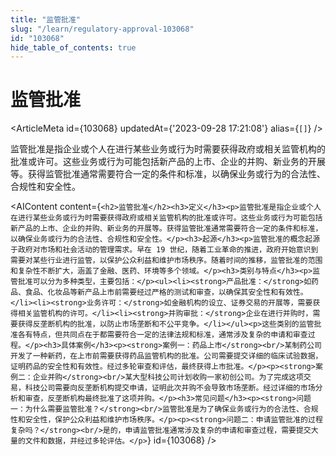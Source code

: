 ```yaml
---
title: "监管批准"
slug: "/learn/regulatory-approval-103068"
id: "103068"
hide_table_of_contents: true
---
```



# 监管批准

<ArticleMeta id={103068} updatedAt={'2023-09-28 17:21:08'} alias={`[]`} />
<div className='border-solid border-b border-t-0 my-4 border-[var(--ifm-color-gray-300)]' />

监管批准是指企业或个人在进行某些业务或行为时需要获得政府或相关监管机构的批准或许可。这些业务或行为可能包括新产品的上市、企业的并购、新业务的开展等。获得监管批准通常需要符合一定的条件和标准，以确保业务或行为的合法性、合规性和安全性。

<AIContent content={`<h2>监管批准</h2><h3>定义</h3><p>监管批准是指企业或个人在进行某些业务或行为时需要获得政府或相关监管机构的批准或许可。这些业务或行为可能包括新产品的上市、企业的并购、新业务的开展等。获得监管批准通常需要符合一定的条件和标准，以确保业务或行为的合法性、合规性和安全性。</p><h3>起源</h3><p>监管批准的概念起源于政府对市场和社会活动的管理需求。早在 19 世纪，随着工业革命的推进，政府开始意识到需要对某些行业进行监管，以保护公众利益和维护市场秩序。随着时间的推移，监管批准的范围和复杂性不断扩大，涵盖了金融、医药、环境等多个领域。</p><h3>类别与特点</h3><p>监管批准可以分为多种类型，主要包括：</p><ul><li><strong>产品批准：</strong>如药品、食品、化妆品等新产品上市前需要经过严格的测试和审查，以确保其安全性和有效性。</li><li><strong>业务许可：</strong>如金融机构的设立、证券交易的开展等，需要获得相关监管机构的许可。</li><li><strong>并购审批：</strong>企业在进行并购时，需要获得反垄断机构的批准，以防止市场垄断和不公平竞争。</li></ul><p>这些类别的监管批准各有特点，但共同点在于都需要符合一定的法律法规和标准，通常涉及复杂的申请和审查过程。</p><h3>具体案例</h3><p><strong>案例一：药品上市</strong><br/>某制药公司开发了一种新药，在上市前需要获得药品监管机构的批准。公司需要提交详细的临床试验数据，证明药品的安全性和有效性。经过多轮审查和评估，最终获得上市批准。</p><p><strong>案例二：企业并购</strong><br/>某大型科技公司计划收购一家初创公司。为了完成这项交易，科技公司需要向反垄断机构提交申请，证明此次并购不会导致市场垄断。经过详细的市场分析和审查，反垄断机构最终批准了这项并购。</p><h3>常见问题</h3><p><strong>问题一：为什么需要监管批准？</strong><br/>监管批准是为了确保业务或行为的合法性、合规性和安全性，保护公众利益和维护市场秩序。</p><p><strong>问题二：申请监管批准的过程复杂吗？</strong><br/>是的，申请监管批准通常涉及复杂的申请和审查过程，需要提交大量的文件和数据，并经过多轮评估。</p>`} id={103068} />
